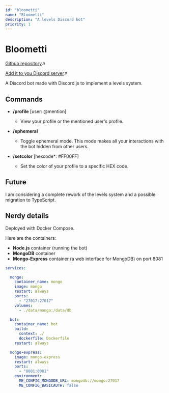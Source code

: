 ```yaml
---
id: "bloometti"
name: "Bloometti"
description: "A levels Discord bot"
priority: 1
---
```

# Bloometti

[Github repository](https://github.com/ariannelafraise/Bloometti)↗

[Add it to you Discord server](https://discord.com/oauth2/authorize?client_id=486158492026142725&permissions=139586816000&integration_type=0&scope=bot+applications.commands)↗

A Discord bot made with Discord.js to implement a levels system.

## Commands
- **/profile** [user: @mention]
    - View your profile or the mentioned user's profile.

- **/ephemeral**
    - Toggle ephemeral mode. This mode makes all your interactions with the bot hidden from other users.

- **/setcolor** [hexcode*: #FF00FF]
    - Set the color of your profile to a specific HEX code.

## Future
I am considering a complete rework of the levels system and a possible migration to TypeScript.

## Nerdy details
Deployed with Docker Compose.

Here are the containers:
- **Node.js** container (running the bot)
- **MongoDB** container
- **Mongo-Express** container (a web interface for MongoDB) on port 8081

```yml
services:

  mongo:
    container_name: mongo
    image: mongo
    restart: always
    ports:
      - "27017:27017"
    volumes:
      - ./data/mongo:/data/db

  bot:
    container_name: bot
    build:
      context: ./
      dockerfile: Dockerfile
    restart: always

  mongo-express:
    image: mongo-express
    restart: always
    ports:
      - "8081:8081"
    environment:
      ME_CONFIG_MONGODB_URL: mongodb://mongo:27017
      ME_CONFIG_BASICAUTH: false
```